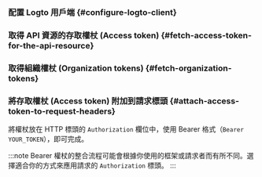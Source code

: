

<ApiResourcesDescription />

### 配置 Logto 用戶端 \{#configure-logto-client}

<ConfigApiResources />

### 取得 API 資源的存取權杖 (Access token) \{#fetch-access-token-for-the-api-resource}

<FetchAccessTokenForApiResources />

### 取得組織權杖 (Organization tokens) \{#fetch-organization-tokens}

<FetchOrganizationTokenForUser />

### 將存取權杖 (Access token) 附加到請求標頭 \{#attach-access-token-to-request-headers}

將權杖放在 HTTP 標頭的 `Authorization` 欄位中，使用 Bearer 格式（`Bearer YOUR_TOKEN`），即可完成。

:::note
Bearer 權杖的整合流程可能會根據你使用的框架或請求者而有所不同。選擇適合你的方式來應用請求的 `Authorization` 標頭。
:::
